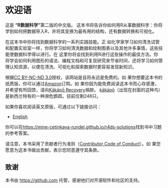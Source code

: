 # 欢迎语 {.unnumbered}

这是 **"R数据科学"**第二版的中文版。
这本书将告诉你如何用R从事数据科学：你将学到如何把数据导入R，并将其变换为最有用的结构，还有数据转换和可视化。

在这本书中你将找到数据科学的一系列实践技能。正
如化学家学习如何清洗试管和配置实验室一样，你将学习如何清洗数据和绘制图表以及其他许多事情，这些技能使数据科学得以进行。在
这里你将会找到利用R进行这些操作的最佳方法。你
将学会如何利用图形的语法、编程文档和可复现研究来节省时间，还将学习如何管理认知资源，以便在清洗、可视化和探索数据时更容易发现新知识。

根据[CC BY-NC-ND 3.0](https://creativecommons.org/licenses/by-nc-nd/3.0/us/)授权，该网站是且将永远是免费的。如
果你想要这本书的纸质版，你可以通过[Amazon](https://www.amazon.com/dp/1492097403?&tag=hadlwick-20)订购。如
果你因为能免费阅读这本书而心存感激，并希望有所回馈，请向[Kākāpō Recovery](https://www.doc.govt.nz/kakapo-donate)捐款。
[kākāpō](https://www.youtube.com/watch?v=9T1vfsHYiKY)（出现在封面的这种鸟）是新西兰特有的一种濒危鹦鹉，目前仅剩248只。

如果你喜欢阅读英文原版，可通过以下链接访问：

-   [English](https://r4ds.hadley.nz)

你可以在<https://mine-cetinkaya-rundel.github.io/r4ds-solutions>找到书中习题的参考答案。

请注意，本书采用了贡献者行为准则（[Contributor Code of Conduct](https://contributor-covenant.org/version/2/0/CODE_OF_CONDUCT.html)）。如
果您愿意为这本书做出贡献，表示您同意遵守其条款。

## 致谢 {.unnumbered}

本书由 <https://github.com> 托管，感谢他们对开源软件和社区的支持。
